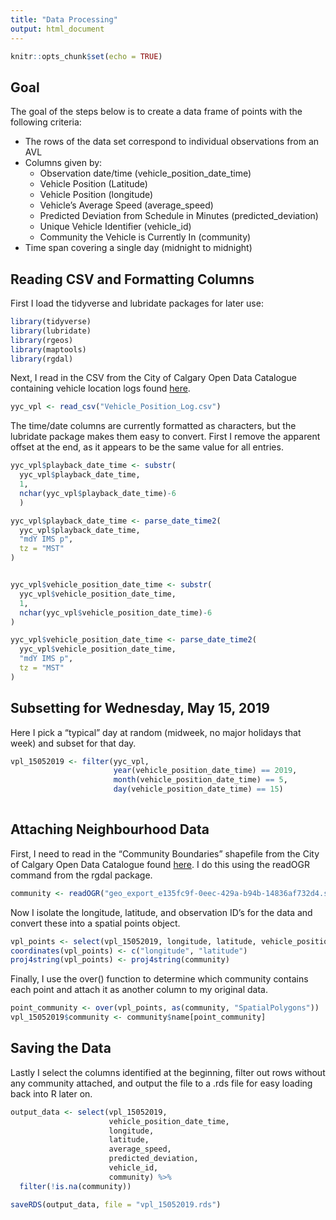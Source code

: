 ```yaml
---
title: "Data Processing"
output: html_document
---
```


```r
knitr::opts_chunk$set(echo = TRUE)
```

## Goal

The goal of the steps below is to create a data frame of points with the following criteria:

- The rows of the data set correspond to individual observations from an AVL
- Columns given by:
    - Observation date/time (vehicle_position_date_time)
    - Vehicle Position (Latitude)
    - Vehicle Position (longitude)
    - Vehicle's Average Speed (average_speed)
    - Predicted Deviation from Schedule in Minutes (predicted_deviation)
    - Unique Vehicle Identifier (vehicle_id)
    - Community the Vehicle is Currently In (community)
- Time span covering a single day (midnight to midnight)

## Reading CSV and Formatting Columns

First I load the tidyverse and lubridate packages for later use:

```r
library(tidyverse)
library(lubridate)
library(rgeos)
library(maptools)
library(rgdal)
```


Next, I read in the CSV from the City of Calgary Open Data Catalogue containing vehicle location logs found [here](https://data.calgary.ca/Transportation-Transit/Vehicle-Position-Log/jkyn-p9x4).

```r
yyc_vpl <- read_csv("Vehicle_Position_Log.csv")
```

The time/date columns are currently formatted as characters, but the lubridate package makes them easy to convert. First I remove the apparent offset at the end, as it appears to be the same value for all entries.

```r
yyc_vpl$playback_date_time <- substr(
  yyc_vpl$playback_date_time,
  1,
  nchar(yyc_vpl$playback_date_time)-6
  )

yyc_vpl$playback_date_time <- parse_date_time2(
  yyc_vpl$playback_date_time,
  "mdY IMS p",
  tz = "MST"
)


yyc_vpl$vehicle_position_date_time <- substr(
  yyc_vpl$vehicle_position_date_time,
  1,
  nchar(yyc_vpl$vehicle_position_date_time)-6
)

yyc_vpl$vehicle_position_date_time <- parse_date_time2(
  yyc_vpl$vehicle_position_date_time,
  "mdY IMS p",
  tz = "MST"
)
```

## Subsetting for Wednesday, May 15, 2019

Here I pick a "typical" day at random (midweek, no major holidays that week) and subset for that day.

```r
vpl_15052019 <- filter(yyc_vpl,
                       year(vehicle_position_date_time) == 2019,
                       month(vehicle_position_date_time) == 5,
                       day(vehicle_position_date_time) == 15)
                       
```

## Attaching Neighbourhood Data

First, I need to read in the "Community Boundaries" shapefile from the City of Calgary Open Data Catalogue found [here](https://data.calgary.ca/Base-Maps/Community-Boundaries/ab7m-fwn6). I do this using the readOGR command from the rgdal package.

```r
community <- readOGR("geo_export_e135fc9f-0eec-429a-b94b-14836af732d4.shp")
```

Now I isolate the longitude, latitude, and observation ID's for the data and convert these into a spatial points object.

```r
vpl_points <- select(vpl_15052019, longitude, latitude, vehicle_position_log_id)
coordinates(vpl_points) <- c("longitude", "latitude")
proj4string(vpl_points) <- proj4string(community)
```

Finally, I use the over() function to determine which community contains each point and attach it as another column to my original data.

```r
point_community <- over(vpl_points, as(community, "SpatialPolygons"))
vpl_15052019$community <- community$name[point_community]
```

## Saving the Data

Lastly I select the columns identified at the beginning, filter out rows without any community attached, and output the file to a .rds file for easy loading back into R later on.

```r
output_data <- select(vpl_15052019,
                      vehicle_position_date_time,
                      longitude,
                      latitude,
                      average_speed,
                      predicted_deviation,
                      vehicle_id,
                      community) %>% 
  filter(!is.na(community))

saveRDS(output_data, file = "vpl_15052019.rds")
```

